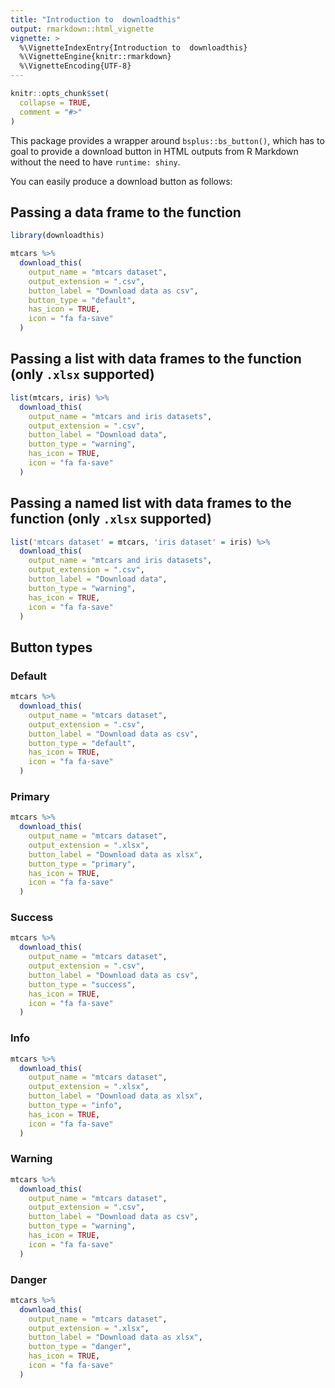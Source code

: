 ```yaml
---
title: "Introduction to  downloadthis"
output: rmarkdown::html_vignette
vignette: >
  %\VignetteIndexEntry{Introduction to  downloadthis}
  %\VignetteEngine{knitr::rmarkdown}
  %\VignetteEncoding{UTF-8}
---
```


```r
knitr::opts_chunk$set(
  collapse = TRUE,
  comment = "#>"
)
```

This package provides a wrapper around `bsplus::bs_button()`, which has to goal to provide a download button in HTML outputs from R Markdown without the need to have `runtime: shiny`.

You can easily produce a download button as follows:

## Passing a data frame to the function

```r
library(downloadthis)

mtcars %>% 
  download_this(
    output_name = "mtcars dataset",
    output_extension = ".csv",
    button_label = "Download data as csv",
    button_type = "default",
    has_icon = TRUE,
    icon = "fa fa-save"
  )
```

## Passing a list with data frames to the function (only `.xlsx` supported)

```r
list(mtcars, iris) %>%
  download_this(
    output_name = "mtcars and iris datasets",
    output_extension = ".csv",
    button_label = "Download data",
    button_type = "warning",
    has_icon = TRUE,
    icon = "fa fa-save"
  )
```

## Passing a named list with data frames to the function (only `.xlsx` supported)

```r
list('mtcars dataset' = mtcars, 'iris dataset' = iris) %>%
  download_this(
    output_name = "mtcars and iris datasets",
    output_extension = ".csv",
    button_label = "Download data",
    button_type = "warning",
    has_icon = TRUE,
    icon = "fa fa-save"
  )
```

## Button types

### Default

```r
mtcars %>% 
  download_this(
    output_name = "mtcars dataset",
    output_extension = ".csv",
    button_label = "Download data as csv",
    button_type = "default",
    has_icon = TRUE,
    icon = "fa fa-save"
  )
```

### Primary

```r
mtcars %>% 
  download_this(
    output_name = "mtcars dataset",
    output_extension = ".xlsx",
    button_label = "Download data as xlsx",
    button_type = "primary",
    has_icon = TRUE,
    icon = "fa fa-save"
  )
```

### Success

```r
mtcars %>% 
  download_this(
    output_name = "mtcars dataset",
    output_extension = ".csv",
    button_label = "Download data as csv",
    button_type = "success",
    has_icon = TRUE,
    icon = "fa fa-save"
  )
```

### Info

```r
mtcars %>% 
  download_this(
    output_name = "mtcars dataset",
    output_extension = ".xlsx",
    button_label = "Download data as xlsx",
    button_type = "info",
    has_icon = TRUE,
    icon = "fa fa-save"
  )
```

### Warning

```r
mtcars %>% 
  download_this(
    output_name = "mtcars dataset",
    output_extension = ".csv",
    button_label = "Download data as csv",
    button_type = "warning",
    has_icon = TRUE,
    icon = "fa fa-save"
  )
```

### Danger

```r
mtcars %>% 
  download_this(
    output_name = "mtcars dataset",
    output_extension = ".xlsx",
    button_label = "Download data as xlsx",
    button_type = "danger",
    has_icon = TRUE,
    icon = "fa fa-save"
  )
```
